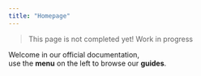 ```yaml
---
title: "Homepage"
---
```


> This page is not completed yet!
> Work in progress

Welcome in our official documentation,\
use the **menu** on the left to browse our **guides**.